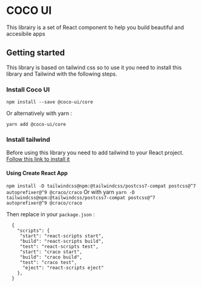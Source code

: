 
<Meta title="Introduction" />

# COCO UI

This librairy is a set of React component to help you build beautiful and accesibile apps

## Getting started

This library is based on tailwind css so to use it you need to install this library and Tailwind with the following steps.

### Install Coco UI

```
npm install --save @coco-ui/core
```

Or alternatively with yarn :

```
yarn add @coco-ui/core
```

### Install tailwind

Before using this library you need to add tailwind to your React project. [Follow this link to install it](https://tailwindcss.com/docs/installation)

#### Using Create React App

`npm install -D tailwindcss@npm:@tailwindcss/postcss7-compat postcss@^7 autoprefixer@^9 @craco/craco`
Or with yarn
`yarn -D tailwindcss@npm:@tailwindcss/postcss7-compat postcss@^7 autoprefixer@^9 @craco/craco`

Then replace in your `package.json` :

```
  {
    "scripts": {
     "start": "react-scripts start",
     "build": "react-scripts build",
     "test": "react-scripts test",
     "start": "craco start",
     "build": "craco build",
     "test": "craco test",
      "eject": "react-scripts eject"
    },
  }
```
